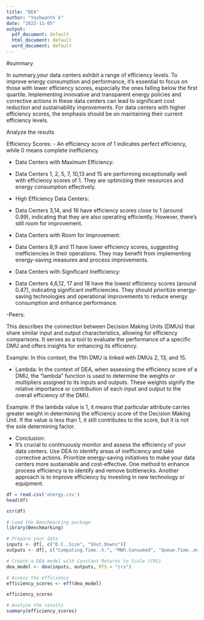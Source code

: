 ---
title: "DEA"
author: "Yashwanth k"
date: "2023-11-05"
output:
  pdf_document: default
  html_document: default
  word_document: default
---
#summary

In summary,your data centers exhibit a range of efficiency levels. To improve energy consumption and performance, it's essential to focus on those with lower efficiency scores, especially the ones falling below the first quartile. Implementing innovative and transparent energy policies and corrective actions in these data centers can lead to significant cost reduction and sustainability improvements. For data centers with higher efficiency scores, the emphasis should be on maintaining their current efficiency levels.

Analyze the results

 Efficiency Scores:
- An efficiency score of 1 indicates perfect efficiency, while 0 means complete inefficiency.

- Data Centers with Maximum Efficiency:
- Data Centers 1, 2, 5, 7, 10,13 and 15 are performing exceptionally well with efficiency scores of 1. They are optimizing their resources and energy consumption effectively.

- High Efficiency Data Centers:
- Data Centers 3,14, and 16 have efficiency scores close to 1 (around 0.99), indicating that they are also operating efficiently. However, there's still room for improvement.

- Data Centers with Room for Improvement:
- Data Centers 8,9 and 11  have lower efficiency scores, suggesting inefficiencies in their operations. They may benefit from implementing energy-saving measures and process improvements.

- Data Centers with Significant Inefficiency:
- Data Centers 4,6,12, 17 and 18 have the lowest efficiency scores (around 0.47), indicating significant inefficiencies. They should prioritize energy-saving technologies and operational improvements to reduce energy consumption and enhance performance.


-Peers:

This describes the connection between Decision Making Units (DMUs) that share similar input and output characteristics, allowing for efficiency comparisons. It serves as a tool to evaluate the performance of a specific DMU and offers insights for enhancing its efficiency.

Example: In this context, the 11th DMU is linked with DMUs 2, 13, and 15.

- Lambda:
In the context of DEA, when assessing the efficiency score of a DMU, the "lambda" function is used to determine the weights or multipliers assigned to its inputs and outputs. These weights signify the relative importance or contribution of each input and output to the overall efficiency of the DMU.

Example: If the lambda value is 1, it means that particular attribute carries greater weight in determining the efficiency score of the Decision Making Unit. If the value is less than 1, it still contributes to the score, but it is not the sole determining factor.

- Conclusion:
- It's crucial to continuously monitor and assess the efficiency of your data centers. Use DEA to identify areas of inefficiency and take corrective actions. Prioritize energy-saving initiatives to make your data centers more sustainable and cost-effective.
One method to enhance process efficiency is to identify and remove bottlenecks. Another approach is to improve efficiency by investing in new technology or equipment.
```{r}
df = read.csv('energy.csv')
head(df)

```

```{r}
str(df)
```
```{r}
# Load the Benchmarking package
library(Benchmarking)

# Prepare your data
inputs <- df[, c("D.C..Size", "Shut.Downs")]
outputs <- df[, c("Computing.Time..h.", "MWh.Consumed", "Queue.Time..ms.")]

# Create a DEA model with Constant Returns to Scale (CRS)
dea_model <- dea(inputs, outputs, RTS = "crs")

# Assess the efficiency
efficiency_scores <- eff(dea_model)
```

```{r}
efficiency_scores
```


```{r}
# Analyze the results
summary(efficiency_scores)
```

